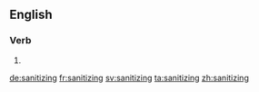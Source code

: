 ==English==

===Verb===
{{head|en}}

# {{present participle of|sanitize|lang=en}}

[[de:sanitizing]]
[[fr:sanitizing]]
[[sv:sanitizing]]
[[ta:sanitizing]]
[[zh:sanitizing]]